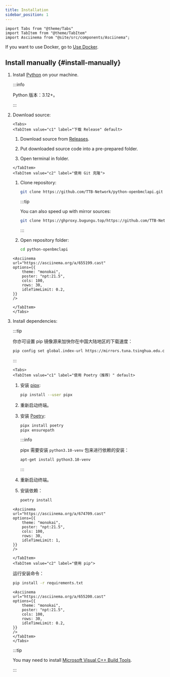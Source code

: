 ```yaml
---
title: Installation
sidebar_position: 1
---
```


```mdx-code-block
import Tabs from "@theme/Tabs"
import TabItem from "@theme/TabItem"
import Asciinema from "@site/src/components/Asciinema";
```

If you want to use Docker, go to [Use Docker](/docs/deploy-with-docker).

## Install manually {#install-manually}

1. Install [Python](https://www.python.org/) on your machine.

   :::info

   Python 版本：3.12+。

   :::

2. Download source:

   ```mdx-code-block
   <Tabs>
   <TabItem value="c1" label="下载 Release" default>
   ```

   1. Download source from [Releases](https://github.com/TTB-Network/python-openbmclapi/releases).

   2. Put downloaded source code into a pre-prepared folder.

   3. Open terminal in folder.

   ```mdx-code-block
   </TabItem>
   <TabItem value="c2" label="使用 Git 克隆">
   ```

   1. Clone repository:

      ```sh
      git clone https://github.com/TTB-Network/python-openbmclapi.git
      ```

      :::tip

      You can also speed up with mirror sources:

      ```sh
      git clone https://ghproxy.bugungu.top/https://github.com/TTB-Network/python-openbmclapi.git
      ```

      :::

   2. Open repository folder:

      ```sh
      cd python-openbmclapi
      ```

   ```mdx-code-block
   <Asciinema
   url="https://asciinema.org/a/655199.cast"
   options={{
       theme: "monokai",
       poster: "npt:21.5",
       cols: 100,
       rows: 30,
       idleTimeLimit: 0.2,
   }}
   />

   </TabItem>
   </Tabs>
   ```

3. Install dependencies:

   :::tip

   你亦可设置 pip 镜像源来加快你在中国大陆地区的下载速度：

   ```sh
   pip config set global.index-url https://mirrors.tuna.tsinghua.edu.cn/pypi/web/simple
   ```

   :::

   ```mdx-code-block
   <Tabs>
   <TabItem value="c1" label="使用 Poetry（推荐）" default>
   ```

   1. 安装 [pipx](https://pipx.pypa.io/latest/):

      ```sh
      pip install --user pipx
      ```

   2. 重新启动终端。

   3. 安装 [Poetry](https://python-poetry.org/):

      ```sh
      pipx install poetry
      pipx ensurepath
      ```

      :::info

      pipx 需要安装 `python3.10-venv` 包来进行依赖的安装：

      ```sh
      apt-get install python3.10-venv
      ```

      :::

   4. 重新启动终端。

   5. 安装依赖：

      ```sh
      poetry install
      ```

   ```mdx-code-block
   <Asciinema
   url="https://asciinema.org/a/674709.cast"
   options={{
       theme: "monokai",
       poster: "npt:21.5",
       cols: 100,
       rows: 30,
       idleTimeLimit: 1,
   }}
   />
   ```

   ```mdx-code-block
   </TabItem>
   <TabItem value="c2" label="使用 pip">
   ```

   运行安装命令：

   ```sh
   pip install -r requirements.txt
   ```

   ```mdx-code-block
   <Asciinema
   url="https://asciinema.org/a/655200.cast"
   options={{
       theme: "monokai",
       poster: "npt:21.5",
       cols: 100,
       rows: 30,
       idleTimeLimit: 0.2,
   }}
   />
   </TabItem>
   </Tabs>
   ```

   :::tip

   You may need to install [Microsoft Visual C++ Build Tools](https://visualstudio.microsoft.com/visual-cpp-build-tools/).

   :::
